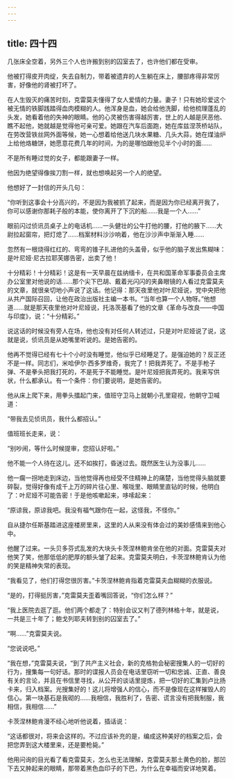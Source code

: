 ```yaml
---
---
---
```

title: 四十四
---



几张床全空着，另外三个人也许搬到别的囚室去了，也许他们都在受审。

他被打得皮开肉绽，失去自制力，带着被遗弃的人生躺在床上，腰部疼得非常厉害，好像他的肾被打坏了。

在人生毁灭的痛苦时刻，克雷莫夫懂得了女人爱情的力量。妻子！只有她珍爱这个被无情的铁脚践踏得血肉模糊的人。他浑身是血，她会给他洗脚，给他梳理蓬乱的头发，她看着他的失神的眼睛。他的心灵被伤害得越厉害，世上的人越是厌恶他、瞧不起他，她就越是觉得他可亲可爱。她跟在汽车后面跑，她在库兹涅茨桥站队，在劳改营铁丝网外面等候，她一心想着给他送几块水果糖、几头大蒜，她在煤油炉上给他烙糖饼，她愿意花费几年的时间，为的是哪怕跟他见半个小时的面……

不是所有睡过觉的女子，都能跟妻子一样。

他因为绝望得像挨刀割一样，就也想唤起另一个人的绝望。

他想好了一封信的开头几句：

“你听到这事会十分高兴的，不是因为我被抓了起来，而是因为你已经离开我了，你可以感谢你那耗子般的本能，使你离开了下沉的船……我是一个人……”

眼前闪过侦讯员桌子上的电话机……一头健壮的公牛打他的腰，打他的腋下……大尉拉起窗帘，把灯熄了……档案材料沙沙响着，他在沙沙声中渐渐入睡……

忽然有一根烧得红红的、弯弯的锥子扎进他的头盖骨，似乎他的脑子发出焦糊味：是叶尼娅·尼古拉耶芙娜告密，出卖了他！

十分精彩！十分精彩！这是有一天早晨在兹纳缅卡，在共和国革命军事委员会主席办公室里对他说的话……那个尖下巴胡、戴着光闪闪的夹鼻眼镜的人看过克雷莫夫的文章，就很亲切地小声说了这话。他记得：那天夜里他对叶尼娅说，党中央把他从共产国际召回，让他在政治出版社主编一本书。“当年也算一个人物呀。”他想道……就是那天夜里他对叶尼娅说，托洛茨基看了他的文章《革命与改良——中国与印度》，说：“十分精彩。”

说这话的时候没有旁人在场，他也没有对任何人转述过，只是对叶尼娅说了说，这就是说，侦讯员是从她嘴里听说的。是她告密的。

他再不觉得已经有七十个小时没有睡觉，他似乎已经睡足了。是强迫她的？反正还不是一样。同志们，米哈伊尔·西多罗维奇，我完了！把我弄死了。不是手枪子弹、不是拳头把我打死的，不是死于不能睡觉。是叶尼娅把我弄死的。我来写供状，什么都承认。有一个条件：你们要说明，是她告密的。

他从床上爬下来，用拳头擂起门来，值班守卫马上就朝小孔里窥视，他朝守卫喊道：

“带我去见侦讯员，我什么都招认。”

值班班长走来，说：

“别吵闹，等什么时候提审，您招认好啦。”

他不能一个人待在这儿。还不如挨打，昏迷过去。既然医生认为没事儿……

他一瘸一拐地走到床边，当他觉得再也经受不住精神上的痛楚，当他觉得头脑就要碎裂，觉得好像有成千上万的碎片往心里、喉咙里、眼睛里直钻的时候，他明白了：叶尼娅不可能告密！于是他咳嗽起来，哆嗦起来：

“原谅我，原谅我吧。我没有福气跟你在一起，这怪我，不怪你。”

自从捷尔任斯基踏进这座楼房里来，这里的人从来没有体会过的美妙感情来到他心中。

他醒了过来。一头贝多芬式乱发的大块头卡茨涅林鲍肯坐在他的对面。克雷莫夫对他笑了笑，他那低低的肥厚的额头皱了起来。克雷莫夫明白，卡茨涅林鲍肯认为他的笑是精神失常的表现。

“我看见了，他们打得您很厉害。”卡茨涅林鲍肯指着克雷莫夫血糊糊的衣服说。

“是的，打得挺厉害，”克雷莫夫歪着嘴回答说，“你们怎么样？”

“我上医院去逛了逛。他们两个都走了：特别会议又判了德列林格十年，就是说，一共是三十年了；鲍戈列耶夫转到别的囚室去了。”

“啊……”克雷莫夫说。

“您说说吧。”

“我在想，”克雷莫夫说，“到了共产主义社会，新的克格勃会秘密搜集人的一切好的行为，搜集每一句好话。那时的谍报人员会在电话里窃听一切和忠诚、正直、善良有关的言论，并且在书信里寻找，从公开的谈话里提炼，把一切好的汇集到卢比扬卡来，归入档案。光搜集好的！这儿将增强人的信心，而不是像现在这样摧毁人的信心。第一块基石是我砌的……我相信，我胜利了，告密、谎言没有把我制服，我相信，我相信……”

卡茨涅林鲍肯漫不经心地听他说着，插话说：

“这话都很对，将来会这样的。不过应该补充的是，编成这种美好的档案之后，会把您弄到这大楼里来，还是要枪毙。”

他用问询的目光看了看克雷莫夫，怎么也无法理解，克雷莫夫那土黄色的脸，那凹下去又肿起来的眼睛，那带着黑色血印子的下巴，为什么在幸福而安详地笑着。